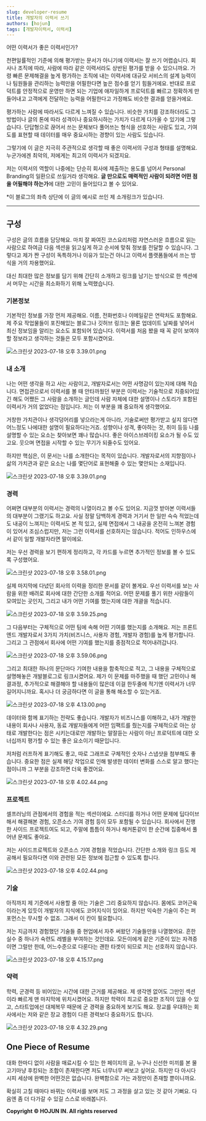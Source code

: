 ```yaml
---
slug: developer-resume
title: 개발자의 이력서 쓰기
authors: [hojun]
tags: [개발자이력서, 이력서]
---
```


어떤 이력서가 좋은 이력서인가?

천편일률적인 기준에 의해 평가받는 문서가 아니기에 이력서는 잘 쓰기 어렵습니다. 회사나 조직에 따라, 사람에 따라 같은 이력서라도 상반된 평가를 받을 수 있으니까요. 가령 빠른 문제해결을 높게 평가하는 조직에 내는 이력서에 대규모 서비스의 설계 능력이나 팀원들을 관리하는 능력만을 어필한다면 높은 점수를 얻기 힘들거에요. 반대로 프로덕트를 안정적으로 운영만 하면 되는 기업에 애자일하게 프로덕트를 빠르고 정확하게 만들어내고 고객에게 전달하는 능력을 어필한다고 가정해도 비슷한 결과를 얻을거에요.

평가하는 사람에 따라서도 다르게 느껴질 수 있습니다. 비슷한 가치를 강조하더라도 그 방법이나 글의 톤에 따라 성격이나 중요하시하는 가치가 다르게 다가올 수 있기에 그렇습니다. 단답형으로 끊어서 쓰는 문체보다 풀어쓰는 형식을 선호하는 사람도 있고, 기여도를 표현할 때 데이터를 매우 중요시하는 경향이 있는 사람도 있습니다.

그렇기에 이 글은 지극히 주관적으로 생각할 때 좋은 이력서의 구성과 형태를 설명해요. 누군가에겐 최악의, 저에게는 최고의 이력서가 되겠지요.

저는 이력서의 역할이 나중에는 단순히 회사에 제출하는 용도를 넘어서 Personal Branding의 일환으로 쓰일거라 생각해요. **글 만으로도 매력적인 사람이 되려면 어떤 점을 어필해야 하는가**에 대한 고민이 들어있다고 볼 수 있어요.

\*이 블로그의 좌측 상단에 이 글의 예시로 쓰인 제 소개링크가 있습니다.

---

## 구성

구성은 글의 흐름을 담당해요. 마치 잘 짜여진 코스요리처럼 자연스러운 흐름으로 읽는 사람으로 하여금 다음 섹션을 읽고싶게 하고 순서에 맞춰 정보를 전달할 수 있습니다. 그렇다고 제가 짠 구성이 독특하거나 이유가 있는건 아니고 이력서 플랫폼들에서 쓰는 방식을 거의 차용했어요.

대신 최대한 많은 정보를 담기 위해 간단히 소개하고 링크를 남기는 방식으로 한 섹션에서 머무는 시간을 최소화하기 위해 노력했습니다.

### 기본정보

기본적인 정보를 가장 먼저 제공해요. 이름, 전화번호나 이메일같은 연락처도 포함해요. 제 주요 작업물들이 포진해있는 블로그나 깃허브 링크는 물론 업데이트 날짜를 넣어서 최신 정보임을 알리는 요소도 포함되어 있습니다. 이력서를 처음 봤을 때 꼭 같이 보여야 할 정보라고 생각하는 것들은 모두 포함시켰어요.

![스크린샷 2023-07-18 오후 3.39.01.png](https://lnwblzacktgzeiihvxtu.supabase.co/storage/v1/object/public/contents/prod/git-command_1.png-136272)

### 내 소개

나는 어떤 생각을 하고 사는 사람이고, 개발자로서는 어떤 사명감이 있는지에 대해 적습니다. 면접관으로서 이력서를 볼 때 안타까웠던 부분은 이력서는 기술적으로 치중되어있긴 해도 어쨌든 그 사람을 소개하는 글인데 사람 자체에 대한 설명이나 스토리가 포함된 이력서가 거의 없었다는 점입니다. 저는 이 부분을 꽤 중요하게 생각했어요.

거창한 가치관이나 생각덩어리를 넣으라는게 아니라, 기술로써만 평가받고 싶지 않다면 어느정도 나에대한 설명이 필요하다는거죠. 성향이나 성격, 좋아하는 것, 취미 등등 나를 설명할 수 있는 요소는 찾아보면 꽤나 많습니다. 좋은 아이스브레이킹 요소가 될 수도 있고요. 웃으며 면접을 시작할 수 있는 무기가 되줄수도 있어요.

하지만 핵심은, 이 문서는 나를 소개한다는 목적이 있습니다. 개발자로서의 지향점이나 삶의 가치관과 같은 요소는 나를 몇단어로 표현해줄 수 있는 몇안되는 소재입니다.

![스크린샷 2023-07-18 오후 3.39.01.png](https://lnwblzacktgzeiihvxtu.supabase.co/storage/v1/object/public/contents/prod/git-command_2.png-107527)

### 경력

어쩌면 대부분의 이력서는 경력의 나열이라고 볼 수도 있어요. 지금껏 받아본 이력서들의 대부분이 그랬기도 하고요. 사실 정말 담백하게 경력과 거기서 한 일만 슥슥 적었는데도 내공이 느껴지는 이력서도 본 적 있고, 실제 면접에서 그 내공을 온전히 느껴본 경험이 있어서 조심스럽지만, 저는 그런 이력서를 선호하지는 않습니다. 적어도 인하우스에서 같이 일할 개발자라면 말이에요.

저는 우선 경력을 보기 편하게 정리하고, 각 카드를 누르면 추가적인 정보를 볼 수 있도록 구성했어요.

![스크린샷 2023-07-18 오후 3.58.01.png](https://lnwblzacktgzeiihvxtu.supabase.co/storage/v1/object/public/contents/prod/git-command_3.png-94121)

실제 마지막에 다녔던 회사의 이력을 정리한 문서를 같이 볼게요. 우선 이력서를 보는 사람을 위한 배려로 회사에 대한 간단한 소개를 적어요. 어떤 문제를 풀기 위한 사람들이 모여있는 곳인지, 그리고 내가 어떤 기여를 했는지에 대한 개괄을 적습니다.

![스크린샷 2023-07-18 오후 3.59.25.png](https://lnwblzacktgzeiihvxtu.supabase.co/storage/v1/object/public/contents/prod/git-command_desc.png-96079)

그 다음부터는 구체적으로 어떤 팀에 속해 어떤 기여를 했는지를 소개해요. 저는 프론트엔드 개발자로서 3가지 가치(비즈니스, 사용자 경험, 개발자 경험)를 높게 평가합니다. 그리고 그 관점에서 회사에 어떤 기여를 했는지를 중점적으로 적어내려갑니다.

![스크린샷 2023-07-18 오후 3.59.06.png](https://lnwblzacktgzeiihvxtu.supabase.co/storage/v1/object/public/contents/prod/git-command_4.png-139877)

그리고 최대한 하나의 문단마다 기여한 내용을 함축적으로 적고, 그 내용을 구체적으로 설명해놓은 개발블로그로 링크시켰어요. 제가 이 문제를 마주했을 때 했던 고민이나 해결과정, 추가적으로 해결해야 할 내용들이 많은데 이걸 한두줄에 적기엔 이력서가 너무 길어지니까요. 혹시나 더 궁금하다면 이 글을 통해 해소할 수 있는거죠.

![스크린샷 2023-07-18 오후 4.13.00.png](https://lnwblzacktgzeiihvxtu.supabase.co/storage/v1/object/public/contents/prod/git-command_5.png-296586)

데이터와 함께 표기하는 전략도 좋습니다. 개발자가 비즈니스를 이해하고, 내가 개발한 내용이 회사나 사용자, 동료 개발자들에게 어떤 임팩트를 줬는지를 구체적으로 아는 상태로 개발한다는 점은 시키는대로만 개발하는 말잘듣는 사람이 아닌 프로덕트에 대한 오너십까지 평가할 수 있는 좋은 요소이기 때문입니다.

저처럼 러프하게 표기해도 좋고, 따로 그래프로 구체적인 숫자나 스냅샷을 첨부해도 좋습니다. 중요한 점은 실제 해당 작업으로 인해 발생한 데이터 변화를 스스로 알고 했다는 점이니까 그 부분을 강조하면 더욱 좋겠어요.

![스크린샷 2023-07-18 오후 4.02.44.png](https://lnwblzacktgzeiihvxtu.supabase.co/storage/v1/object/public/contents/prod/git-command_seo.png-93011)

### 프로젝트

셀프러닝의 관점에서의 경험을 적는 섹션이에요. 스터디를 하거나 어떤 문제에 딥다이브해서 해결해본 경험, 오픈소스 기여 경험 등이 모두 포함될 수 있습니다. 회사에서 진행한 사이드 프로젝트여도 되고, 주말에 틈틈이 하거나 해커톤같이 한 순간에 집중해서 풀어낸 문제도 좋아요.

저는 사이드프로젝트와 오픈소스 기여 경험을 적었습니다. 간단한 소개와 링크 등도 제공해서 필요하다면 이와 관련된 모든 정보에 접근할 수 있도록 합니다.

![스크린샷 2023-07-18 오후 4.02.44.png](https://lnwblzacktgzeiihvxtu.supabase.co/storage/v1/object/public/contents/prod/git-command_6.png-114818)

### 기술

아직까지 제 기준에서 사용할 줄 아는 기술은 그리 중요하지 않습니다. 몸에도 코어근육이라는게 있듯이 개발자의 지식에도 코어지식이 있어요. 하지만 익숙한 기술이 주는 퍼포먼스는 무시할 수 없죠. 그래서 이 칸이 필요합니다.

저는 지금까지 경험했던 기술들 중 현업에서 자주 써왔던 기술들만을 나열했어요. 흔한 실수 중 하나가 숙련도 레벨을 부여하는 것인데요. 모든이에게 같은 기준이 있는 자격증이면 그럴만 한데, 어느수준으로 다룬다는 괜한 타겟이 되므로 저는 선호하지 않습니다.

![스크린샷 2023-07-18 오후 4.15.17.png](https://lnwblzacktgzeiihvxtu.supabase.co/storage/v1/object/public/contents/prod/git-command_7.png-46232)

### 약력

학력, 군경력 등 비어있는 시간에 대한 근거를 제공해요. 제 생각엔 없어도 그만인 섹션이라 빠르게 맨 마지막에 위치시켰어요. 하지만 학력이 최고로 중요한 조직이 있을 수 있고, 스타트업에선 대체복무 때문에 군 경력을 중요하게 보기도 해요. 장교를 우대하는 회사에서는 저와 같은 장교 경험이 다른 경력보다 중요하기도 합니다.

![스크린샷 2023-07-18 오후 4.32.29.png](https://lnwblzacktgzeiihvxtu.supabase.co/storage/v1/object/public/contents/prod/git-command_8.png-59322)

## One Piece of Resume

대화 한마디 없이 사람을 매료시킬 수 있는 한 페이지의 글, 누구나 신선한 미끼를 본 물고기마냥 후킹되는 조합이 존재한다면 저도 너무너무 써보고 싶어요. 하지만 다 아시다시피 세상에 완벽한 어떤것은 없습니다. 완벽함으로 가는 과정만이 존재할 뿐이니까요.

확실히 고칠 때마다 바뀌는 이력서를 보며 저도 그 과정을 살고 있는 것 같아 기뻐요. 다음엔 좀 더 다가갈 수 있길 스스로 바래봅니다.


**Copyright © HOJUN IN. All rights reserved**